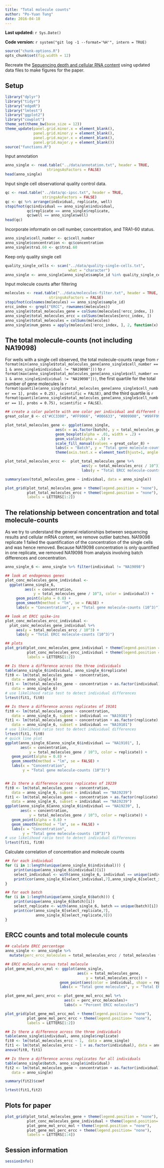 ```yaml
---
title: "Total molecule counts"
author: "Po-Yuan Tung"
date: 2016-04-18
---
```


**Last updated:** `r Sys.Date()`

**Code version:** `r system("git log -1 --format='%H'", intern = TRUE)`

```r
source("chunk-options.R")
opts_chunk$set(fig.width = 12)
```

Recreate the [Sequencing depth and cellular RNA content](depth.html) using updated data files to make figures for the paper.

## Setup

```r
library("dplyr")
library("tidyr")
library("edgeR")
library("lmtest")
library("ggplot2")
library("cowplot")
theme_set(theme_bw(base_size = 12))
theme_update(panel.grid.minor.x = element_blank(),
             panel.grid.minor.y = element_blank(),
             panel.grid.major.x = element_blank(),
             panel.grid.major.y = element_blank())
source("functions.R")
```

Input annotation 

```r
anno_single <- read.table("../data/annotation.txt", header = TRUE,
                   stringsAsFactors = FALSE)
head(anno_single)
```

Input single cell observational quality control data.

```r
qc <- read.table("../data/qc-ipsc.txt", header = TRUE,
                 stringsAsFactors = FALSE)
qc <- qc %>% arrange(individual, replicate, well)
stopifnot(qc$individual == anno_single$individual,
          qc$replicate == anno_single$replicate,
          qc$well == anno_single$well)
head(qc)
```

Incorporate informatin on cell number, concentration, and TRA1-60 status.

```r
anno_single$cell_number <- qc$cell_number
anno_single$concentration <- qc$concentration
anno_single$tra1.60 <- qc$tra1.60
```

Keep only quality single cell

```r
quality_single_cells <- scan("../data/quality-single-cells.txt",
                             what = "character")
anno_single <- anno_single[anno_single$sample_id %in% quality_single_cells,]
```

Input molecule counts after filtering

```r
molecules <- read.table("../data/molecules-filter.txt", header = TRUE,
                    stringsAsFactors = FALSE)
stopifnot(colnames(molecules) == anno_single$sample_id)
ercc_index <- grepl("ERCC", rownames(molecules))
anno_single$total_molecules_gene = colSums(molecules[!ercc_index, ])
anno_single$total_molecules_ercc = colSums(molecules[ercc_index, ])
anno_single$total_molecules = colSums(molecules)
anno_single$num_genes = apply(molecules[!ercc_index, ], 2, function(x) sum(x > 0))
```


## The total molecule-counts (not including NA19098)

For wells with a single cell observed, the total molecule-counts range from
`r format(min(anno_single$total_molecules_gene[anno_single$cell_number == 1 & anno_single$individual != "NA19098"]))`
to
`r format(max(anno_single$total_molecules_gene[anno_single$cell_number == 1 & anno_single$individual != "NA19098"]))`,
the first quartile for the total number of gene molecules is
`r format(quantile(anno_single$total_molecules_gene[anno_single$cell_number == 1], probs = 0.25), scientific = FALSE)`,
and the third quartile is
`r format(quantile(anno_single$total_molecules_gene[anno_single$cell_number == 1], probs = 0.75), scientific = FALSE)`.

```r
## create a color palette with one color per individual and different shades for repplicates
great_color_8 <- c("#CC3300", "#FF9966", "#006633", "#009900", "#99FF99", "#3366FF", "#6699FF", "#66CCFF")

plot_total_molecules_gene <- ggplot(anno_single,
                       aes(x = as.factor(batch), y = total_molecules_gene / 10^3, fill = as.factor(batch))) + 
                       geom_boxplot(alpha = .01, width = .2) +
                       geom_violin(alpha = .5) + 
                       scale_fill_manual(values = great_color_8) +
                       labs(x = "Batch", y = "Total gene molecule-counts (10^3)") +
                       theme(axis.text.x = element_text(hjust=1, angle = 45))

plot_total_molecules_ercc <-  plot_total_molecules_gene %+%
                                   aes(y = total_molecules_ercc / 10^3) +
                                   labs(y = "Total ERCC molecule-counts (10^3)")

summary(aov(total_molecules_gene ~ individual, data = anno_single))

plot_grid(plot_total_molecules_gene + theme(legend.position = "none"),
          plot_total_molecules_ercc + theme(legend.position = "none"),
          labels = LETTERS[1:2])
```

## The relationship between concentration and total molecule-counts

As we try to understand the general relationships between sequencing results and cellular mRNA content, we remove outlier batches.
NA19098 replicate 1 failed the quantification of the concentration of the single cells and was hence removed. Because NA19098 concentration is only quantified in one replicate, we removed NA19098 from analysis involving batch differences and concentration.

```r
anno_single_6 <- anno_single %>% filter(individual != "NA19098")
```

```r
## look at endogenous genes
plot_conc_molecules_gene_individual <- 
  ggplot(anno_single_6,
         aes(x = concentration, 
             y = total_molecules_gene / 10^3, color = individual)) +
     geom_point(alpha = 0.8) +
     geom_smooth(method = "lm", se = FALSE) +
     labs(x = "Concentration", y = "Total gene molecule-counts (10^3)")

## look at ERCC spike-ins
plot_conc_molecules_ercc_individual <-
  plot_conc_molecules_gene_individual %+%
     aes(y = total_molecules_ercc / 10^3) +
     labs(y = "Total ERCC molecule-counts (10^3)")

## plots
plot_grid(plot_conc_molecules_gene_individual + theme(legend.position = "none"), 
          plot_conc_molecules_ercc_individual + theme(legend.position = "none"),
          labels = LETTERS[1:2])

## Is there a difference across the three individuals
table(anno_single_6$individual, anno_single_6$replicate)
fit0 <- lm(total_molecules_gene ~ concentration, 
   data = anno_single_6)
fit1 <- lm(total_molecules_gene ~ concentration + as.factor(individual), 
   data = anno_single_6)
# use likelihood ratio test to detect individual differences
lrtest(fit1, fit0)

## Is there a difference across replicates of 19101
fit0 <- lm(total_molecules_gene ~ concentration, 
   data = anno_single_6, subset = individual == "NA19101")
fit1 <- lm(total_molecules_gene ~ concentration + as.factor(replicate), 
   data = anno_single_6, subset = individual == "NA19101")
# use likelihood ratio test to detect individual differences
lrtest(fit1, fit0)
# quick line plot
ggplot(anno_single_6[anno_single_6$individual == "NA19101", ],
       aes(x = concentration, 
           y = total_molecules_gene / 10^3, color = replicate)) +
   geom_point(alpha = 0.8) +
   geom_smooth(method = "lm", se = FALSE) +
   labs(x = "Concentration", 
        y = "Total gene molecule-counts (10^3)")


## Is there a difference across replicates of 19239
fit0 <- lm(total_molecules_gene ~ concentration, 
   data = anno_single_6, subset = individual == "NA19239")
fit1 <- lm(total_molecules_gene ~ concentration + as.factor(replicate), 
   data = anno_single_6, subset = individual == "NA19239")
ggplot(anno_single_6[anno_single_6$individual == "NA19239", ],
       aes(x = concentration, 
           y = total_molecules_gene / 10^3, color = replicate)) +
   geom_point(alpha = 0.8) +
   geom_smooth(method = "lm", se = FALSE) +
   labs(x = "Concentration", 
        y = "Total gene molecule-counts (10^3)")
# use likelihood ratio test to detect individual differences
lrtest(fit1, fit0)

```


Calculate correlation of concentration and molecule counts

```r
## for each individual
for (i in 1:length(unique(anno_single_6$individual))) {
    print(unique(anno_single_6$individual)[i])
    select_individual <- with(anno_single_6, individual == unique(individual)[i])
    print(cor(anno_single_6[select_individual,7],anno_single_6[select_individual,9]))
}

## for each batch
for (i in 1:length(unique(anno_single_6$batch))) {
    print(unique(anno_single_6$batch)[i])
    select_replicate <- with(anno_single_6, batch == unique(batch)[i])
    print(cor(anno_single_6[select_replicate,7],
              anno_single_6[select_replicate,9]))
}
```


## ERCC counts and total molecule counts

```r
## calulate ERCC percentage
anno_single <- anno_single %>%
  mutate(perc_ercc_molecules = total_molecules_ercc / total_molecules * 100)

## ERCC molecule versus total molecule
plot_gene_mol_ercc_mol <- ggplot(anno_single,
                                 aes(x = total_molecules_gene,
                                     y = total_molecules_ercc)) +
                         geom_point(aes(color = individual, shape = replicate, alpha = 0.8))+
                         labs(x = "Total gene molecules", y = "Total ERCC molecules") 

plot_gene_mol_perc_ercc <- plot_gene_mol_ercc_mol %+%
                           aes(x = perc_ercc_molecules)+
                           labs(x = "Percent ERCC molecules")

plot_grid(plot_gene_mol_ercc_mol + theme(legend.position = "none"),
          plot_gene_mol_perc_ercc + theme(legend.position= "none"),
          labels = LETTERS[1:2])

## Is there a difference across the three individuals
table(anno_single$individual, anno_single$replicate)
fit0 <- lm(total_molecules_ercc ~ 1,  data = anno_single)
fit1 <- lm(total_molecules_ercc ~ 1 + as.factor(individual), data = anno_single)
anova(fit0, fit1)

## Is there a difference across replicates for all individuals
table(anno_single$batch, anno_single$individual)
fit2 <- lm(total_molecules_gene ~ concentration + as.factor(individual) + batch, 
   data = anno_single)

summary(fit2)$coef

lrtest(fit1,fit2)

```

## Plots for paper 
```r
plot_grid(plot_total_molecules_gene + theme(legend.position = "none"),
          plot_conc_molecules_gene_individual + theme(legend.position= "none"),
          plot_gene_mol_ercc_mol + theme(legend.position = "none"),
          plot_gene_mol_perc_ercc + theme(legend.position= "none"),
          labels = LETTERS[1:4])
```

## Session information

```r
sessionInfo()
```
